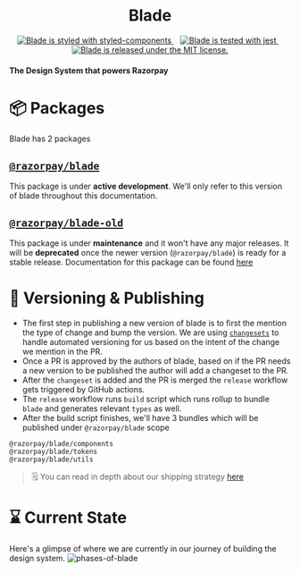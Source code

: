 
<Meta title="Guides/Intro" />

<div style={{ margin: '0 auto', maxWidth: '600px', textAlign: 'center' }}>

<h1 align="center">Blade</h1>
<p align="center">
  <a href="https://github.com/styled-components/styled-components">
    <img
      src="https://img.shields.io/badge/style-%F0%9F%92%85%20styled--components-orange.svg?colorB=daa357&colorA=db748e"
      alt="Blade is styled with styled-components"
    />
  </a>
  &nbsp;&nbsp;
  <a href="https://github.com/facebook/jest">
    <img src="https://jestjs.io/img/jest-badge.svg" alt="Blade is tested with jest" />
  </a>
  &nbsp;&nbsp;
  <a href="https://github.com/razorpay/blade/blob/master/LICENSE.md">
    <img
      src="https://img.shields.io/badge/license-MIT-blue.svg"
      alt="Blade is released under the MIT license."
    />
  </a>
</p>

<h4>
  <b>The Design System that powers Razorpay</b>
</h4>

</div>

# 📦 Packages

Blade has 2 packages

## [`@razorpay/blade`](https://github.com/razorpay/blade/tree/master/packages/blade)

This package is under **active development**. We'll only refer to this version of blade throughout this documentation.

## [`@razorpay/blade-old`](https://github.com/razorpay/blade/tree/master/packages/blade-old)

This package is under **maintenance** and it won't have any major releases. It will be **deprecated** once the newer version (`@razorpay/blade`) is ready for a stable release. Documentation for this package can be found [here](https://github.com/razorpay/blade/blob/master/packages/blade-old/README.md)

# 📝 Versioning & Publishing

- The first step in publishing a new version of blade is to first the mention the type of change and bump the version. We are using [`changesets`](https://github.com/atlassian/changesets) to handle automated versioning for us based on the intent of the change we mention in the PR.
- Once a PR is approved by the authors of blade, based on if the PR needs a new version to be published the author will add a changeset to the PR.
- After the `changeset` is added and the PR is merged the `release` workflow gets triggered by GitHub actions.
- The `release` workflow runs `build` script which runs rollup to bundle `blade` and generates relevant `types` as well.
- After the build script finishes, we'll have 3 bundles which will be published under `@razorpay/blade` scope

```
@razorpay/blade/components
@razorpay/blade/tokens
@razorpay/blade/utils
```

> 🗒 You can read in depth about our shipping strategy [here](https://github.com/razorpay/blade/blob/master/rfcs/2021-06-15-shipping-blade.md)

# ⌛️ Current State

Here's a glimpse of where we are currently in our journey of building the design system.
![phases-of-blade](https://user-images.githubusercontent.com/11384858/186387746-6233169f-3b1b-4d81-9f6e-7308dea7b273.png)
